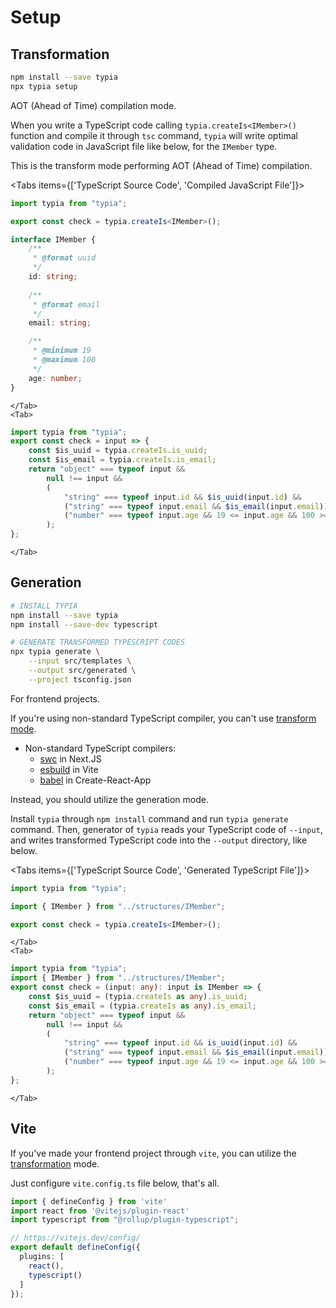 
# Setup
## Transformation
```bash copy showLineNumbers
npm install --save typia
npx typia setup
```

AOT (Ahead of Time) compilation mode.

When you write a TypeScript code calling `typia.createIs<IMember>()` function and compile it through `tsc` command, `typia` will write optimal validation code in JavaScript file like below, for the `IMember` type. 

This is the transform mode performing AOT (Ahead of Time) compilation.

<Tabs items={['TypeScript Source Code', 'Compiled JavaScript File']}>
    <Tab>
```typescript filename="src/check.ts" showLineNumbers {3}
import typia from "typia";

export const check = typia.createIs<IMember>();

interface IMember {
    /**
     * @format uuid
     */
    id: string;
    
    /**
     * @format email
     */
    email: string;

    /**
     * @minimum 19
     * @maximum 100
     */
    age: number;
}
```
    </Tab>
    <Tab>
```javascript filename="bin/check.js" showLineNumbers {2-12}
import typia from "typia";
export const check = input => {
    const $is_uuid = typia.createIs.is_uuid;
    const $is_email = typia.createIs.is_email;
    return "object" === typeof input && 
        null !== input && 
        (
            "string" === typeof input.id && $is_uuid(input.id) && 
            ("string" === typeof input.email && $is_email(input.email)) && 
            ("number" === typeof input.age && 19 <= input.age && 100 >= input.age)
        );
};
```
    </Tab>
</Tabs>



## Generation
```bash
# INSTALL TYPIA
npm install --save typia
npm install --save-dev typescript

# GENERATE TRANSFORMED TYPESCRIPT CODES
npx typia generate \
    --input src/templates \
    --output src/generated \
    --project tsconfig.json
```

For frontend projects.

If you're using non-standard TypeScript compiler, you can't use [transform mode](#transformation).

  - Non-standard TypeScript compilers:
    - [swc](https://swc.rs/) in Next.JS
    - [esbuild](https://esbuild.github.io/) in Vite
    - [babel](https://babeljs.io/) in Create-React-App

Instead, you should utilize the generation mode. 

Install `typia` through `npm install` command and run `typia generate` command. Then, generator of `typia` reads your TypeScript code of `--input`, and writes transformed TypeScript code into the `--output` directory, like below.

<Tabs items={['TypeScript Source Code', 'Generated TypeScript File']}>
    <Tab>
```typescript filename="src/templates/check.ts" showLineNumbers {5}
import typia from "typia";

import { IMember } from "../structures/IMember";

export const check = typia.createIs<IMember>();
```
    </Tab>
    <Tab>
```typescript filename="src/generated/check.ts" showLineNumbers {3-13}
import typia from "typia";
import { IMember } from "../structures/IMember";
export const check = (input: any): input is IMember => {
    const $is_uuid = (typia.createIs as any).is_uuid;
    const $is_email = (typia.createIs as any).is_email;
    return "object" === typeof input && 
        null !== input && 
        (
            "string" === typeof input.id && is_uuid(input.id) && 
            ("string" === typeof input.email && $is_email(input.email)) && 
            ("number" === typeof input.age && 19 <= input.age && 100 >= input.age)
        );
};
```
    </Tab>
</Tabs>




## Vite
If you've made your frontend project through `vite`, you can utilize the [transformation](#transformation) mode.

Just configure `vite.config.ts` file below, that's all.

```typescript filename="vite.config.ts"
import { defineConfig } from 'vite'
import react from '@vitejs/plugin-react'
import typescript from "@rollup/plugin-typescript";

// https://vitejs.dev/config/
export default defineConfig({
  plugins: [
    react(),
    typescript()
  ]
});
```